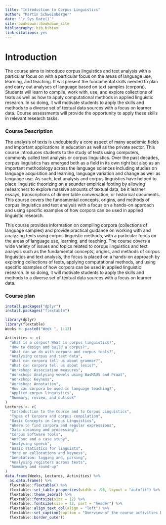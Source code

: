 ```yaml
--- 
title: "Introduction to Corpus Linguistics"
author: "Martin Schweinberger"
date: "`r Sys.Date()`"
site: bookdown::bookdown_site
bibliography: bib.bibtex
link-citations: yes
---
```


# Introduction

The course aims to introduce corpus linguistics and text analysis with a particular focus on with a particular focus on the areas of language use, learning, and teaching. It will present the fundamental skills needed to plan and carry out analyses of language based on text samples (corpora). Students will learn to compile, work with, use, and explore collections of texts as well as how to apply computational methods in applied linguistic research. In so doing, it will motivate students to apply the skills and methods to a diverse set of textual data sources with a focus on learner data. Course assessments will provide the opportunity to apply these skills in relevant research tasks.

### Course Description {-}

The analysis of texts is undoubtedly a core aspect of many academic fields and important applications in education as well as the private sector. This course introduces students to the study of texts using computers, commonly called text analysis or corpus linguistics. Over the past decades, corpus linguistics has emerged both as a field in its own right but also as an important methodology across the language sciences including studies on language acquisition and learning, language variation and change as well as language use. As such, text analysis and corpus linguistics have helped to place linguistic theorizing on a sounder empirical footing by allowing researchers to explore massive amounts of textual data, be it learner essays, transcriptions of dinner table conversation, or historical documents. This course covers the fundamental concepts, origins, and methods of corpus linguistics and text analysis with a focus on a hands-on approach and using specific examples of how corpora can be used in applied linguistic research.

This course provides information on compiling corpora (collections of language samples) and provide practical guidance on working with and analyzing texts using corpus linguistic methods, with a particular focus on the areas of language use, learning, and teaching. The course covers a wide variety of issues and topics related to corpus linguistics and text analysis such as the fundamental concepts, origins, and methods of corpus linguistics and text analysis, the focus is placed on a hands-on approach by exploring collections of texts, applying computational methods, and using specific examples of how corpora can be used in applied linguistic research.  In so doing, it will motivate students to apply the skills and methods to a diverse set of textual data sources with a focus on learner data.


### Course plan {-}


```r
install.packages("dplyr")
install.packages("flextable")
```

```r
library(dplyr)
library(flextable)
Weeks <- paste0("Week ", 1:13)

Activities <- c(
  "What is a corpus? What is corpus linguistics?",
  "How to design and build a corpus?",
  "What can we do with corpora and corpus tools?",
  "Analysing corpus and text data",
  "What can corpora tell us about grammar?",
  "What can corpora tell us about lexis?",
  "Workshop: Association measures",
  "Workshop: Analysing vowels using BasMAUS and Praat",
  "Workshop: Keyness",
  "Workshop: Annotation",
  "How can corpora be used in language teaching?",
  "Applied corpus linguistics",
  "Summary, review, and outlook"
)
Lectures <- c(
  "Introduction to the Course and to Corpus Linguistics",
  "Types of Corpora and corpus compilation",
  "Basic Concepts in Corpus Linguistics",
  "Where to find corpora and regular expressions",
  "Data cleaning and processing",
  "Corpus Software Tools",
  "AntConc and a case study",
  "Analysing speech",
  "Basic statistics for linguists",
  "More on collocations and keyness",
  "Annotation: tagging and, parsing",
  "Analysing registers across texts",
  "Summary and round-up"
)
data.frame(Weeks, Lectures, Activities) %>%
  as.data.frame() %>%
  flextable::flextable() %>%
  flextable::set_table_properties(width = .95, layout = "autofit") %>%
  flextable::theme_zebra() %>%
  flextable::fontsize(size = 12) %>%
  flextable::fontsize(size = 12, part = "header") %>%
  flextable::align_text_col(align = "left") %>%
  flextable::set_caption(caption = "Overview of the course activities by week.")  %>%
  flextable::border_outer()
```

